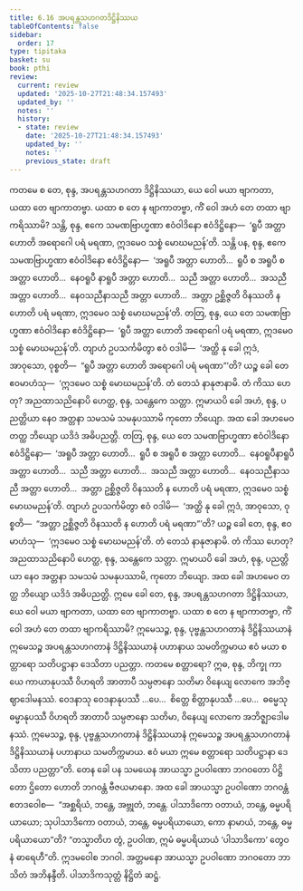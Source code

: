 ```yaml
---
title: 6.16 အပရန္တသဟဂတဒိဋ္ဌိနိဿယ
tableOfContents: false
sidebar:
  order: 17
type: tipitaka
basket: su
book: pthi
review:
  current: review
  updated: '2025-10-27T21:48:34.157493'
  updated_by: ''
  notes: ''
  history:
  - state: review
    date: '2025-10-27T21:48:34.157493'
    updated_by: ''
    notes: ''
    previous_state: draft
---
```



<ReviewStatus review={frontmatter.review} showDetails={true} />

<HypothesisAnnotation frontmatter={frontmatter} />

<DynamicBreadcrumb />

<Division number="194" book="pthi" e="ch" v="8" p="115">

<Paragraph number="390" book="pthi">
ကတမေ စ တေ, စုန္ဒ, အပရန္တသဟဂတာ ဒိဋ္ဌိနိဿယာ, ယေ ဝေါ မယာ ဗျာကတာ, ယထာ တေ ဗျာကာတဗ္ဗာ. ယထာ စ တေ န ဗျာကာတဗ္ဗာ, ကိံ ဝေါ အဟံ တေ တထာ ဗျာကရိဿာမိ? သန္တိ, စုန္ဒ, ဧကေ သမဏဗြာဟ္မဏာ ဧဝံဝါဒိနော ဧဝံဒိဋ္ဌိနော—  ‘ရူပီ အတ္တာ ဟောတိ အရောဂေါ ပရံ မရဏာ, ဣဒမေဝ သစ္စံ မောဃမညန်’တိ. သန္တိ ပန, စုန္ဒ, ဧကေ သမဏဗြာဟ္မဏာ ဧဝံဝါဒိနော ဧဝံဒိဋ္ဌိနော—  ‘အရူပီ အတ္တာ ဟောတိ…  ရူပီ စ အရူပီ စ အတ္တာ ဟောတိ…  နေဝရူပီ နာရူပီ အတ္တာ ဟောတိ…  သညီ အတ္တာ ဟောတိ…  အသညီ အတ္တာ ဟောတိ…  နေဝသညီနာသညီ အတ္တာ ဟောတိ…  အတ္တာ ဥစ္ဆိဇ္ဇတိ ဝိနဿတိ န ဟောတိ ပရံ မရဏာ, ဣဒမေဝ သစ္စံ မောဃမညန်’တိ. တတြ, စုန္ဒ, ယေ တေ သမဏဗြာဟ္မဏာ ဧဝံဝါဒိနော ဧဝံဒိဋ္ဌိနော—  ‘ရူပီ အတ္တာ ဟောတိ အရောဂေါ ပရံ မရဏာ, ဣဒမေဝ သစ္စံ မောဃမညန်’တိ. တျာဟံ ဥပသင်္ကမိတွာ ဧဝံ ဝဒါမိ—  ‘အတ္ထိ နု ခေါ ဣဒံ, အာဝုသော, ဝုစ္စတိ—  “ရူပီ အတ္တာ ဟောတိ အရောဂေါ ပရံ မရဏာ”’တိ? ယဉ္စ ခေါ တေ ဧဝမာဟံသု—  ‘ဣဒမေဝ သစ္စံ မောဃမညန်’တိ. တံ တေသံ နာနုဇာနာမိ. တံ ကိဿ ဟေတု? အညထာသညိနောပိ ဟေတ္ထ, စုန္ဒ, သန္တေကေ သတ္တာ. ဣမာယပိ ခေါ အဟံ, စုန္ဒ, ပညတ္တိယာ နေဝ အတ္တနာ သမသမံ သမနုပဿာမိ ကုတော ဘိယျော. အထ ခေါ အဟမေဝ တတ္ထ ဘိယျော ယဒိဒံ အဓိပညတ္တိ.
</Paragraph>

</Division>
<Division number="195" book="pthi" e="ch" v="8" p="115">

<Paragraph number="391" book="pthi">
တတြ, စုန္ဒ, ယေ တေ သမဏဗြာဟ္မဏာ ဧဝံဝါဒိနော ဧဝံဒိဋ္ဌိနော—  ‘အရူပီ အတ္တာ ဟောတိ…  ရူပီ စ အရူပီ စ အတ္တာ ဟောတိ…  နေဝရူပီနာရူပီ အတ္တာ ဟောတိ…  သညီ အတ္တာ ဟောတိ…  အသညီ အတ္တာ ဟောတိ…  နေဝသညီနာသညီ အတ္တာ ဟောတိ…  အတ္တာ ဥစ္ဆိဇ္ဇတိ ဝိနဿတိ န ဟောတိ ပရံ မရဏာ, ဣဒမေဝ သစ္စံ မောဃမညန်’တိ. တျာဟံ ဥပသင်္ကမိတွာ ဧဝံ ဝဒါမိ—  ‘အတ္ထိ နု ခေါ ဣဒံ, အာဝုသော, ဝုစ္စတိ—  “အတ္တာ ဥစ္ဆိဇ္ဇတိ ဝိနဿတိ န ဟောတိ ပရံ မရဏာ”’တိ? ယဉ္စ ခေါ တေ, စုန္ဒ, ဧဝမာဟံသု—  ‘ဣဒမေဝ သစ္စံ မောဃမညန်’တိ. တံ တေသံ နာနုဇာနာမိ. တံ ကိဿ ဟေတု? အညထာသညိနောပိ ဟေတ္ထ, စုန္ဒ, သန္တေကေ သတ္တာ. ဣမာယပိ ခေါ အဟံ, စုန္ဒ, ပညတ္တိယာ နေဝ အတ္တနာ သမသမံ သမနုပဿာမိ, ကုတော ဘိယျော. အထ ခေါ အဟမေဝ တတ္ထ ဘိယျော ယဒိဒံ အဓိပညတ္တိ. ဣမေ ခေါ တေ, စုန္ဒ, အပရန္တသဟဂတာ ဒိဋ္ဌိနိဿယာ, ယေ ဝေါ မယာ ဗျာကတာ, ယထာ တေ ဗျာကာတဗ္ဗာ. ယထာ စ တေ န ဗျာကာတဗ္ဗာ, ကိံ ဝေါ အဟံ တေ တထာ ဗျာကရိဿာမိ?
</Paragraph>

</Division>
<Division number="196" book="pthi" e="ch" v="8" p="116">

<Paragraph number="392" book="pthi">
ဣမေသဉ္စ, စုန္ဒ, ပုဗ္ဗန္တသဟဂတာနံ ဒိဋ္ဌိနိဿယာနံ ဣမေသဉ္စ အပရန္တသဟဂတာနံ ဒိဋ္ဌိနိဿယာနံ ပဟာနာယ သမတိက္ကမာယ ဧဝံ မယာ စတ္တာရော သတိပဋ္ဌာနာ ဒေသိတာ ပညတ္တာ. ကတမေ စတ္တာရော? ဣဓ, စုန္ဒ, ဘိက္ခု ကာယေ ကာယာနုပဿီ ဝိဟရတိ အာတာပီ သမ္ပဇာနော သတိမာ ဝိနေယျ လောကေ အဘိဇ္ဈာဒေါမနဿံ. ဝေဒနာသု ဝေဒနာနုပဿီ …ပေ…  စိတ္တေ စိတ္တာနုပဿီ …ပေ…  ဓမ္မေသု ဓမ္မာနုပဿီ ဝိဟရတိ အာတာပီ သမ္ပဇာနော သတိမာ, ဝိနေယျ လောကေ အဘိဇ္ဈာဒေါမနဿံ. ဣမေသဉ္စ, စုန္ဒ, ပုဗ္ဗန္တသဟဂတာနံ ဒိဋ္ဌိနိဿယာနံ ဣမေသဉ္စ အပရန္တသဟဂတာနံ ဒိဋ္ဌိနိဿယာနံ ပဟာနာယ သမတိက္ကမာယ. ဧဝံ မယာ ဣမေ စတ္တာရော သတိပဋ္ဌာနာ ဒေသိတာ ပညတ္တာ”တိ.
</Paragraph>

</Division>
<Division number="197" book="pthi" e="ch" v="8" p="116">

<Paragraph number="393" book="pthi">
တေန ခေါ ပန သမယေန အာယသ္မာ ဥပဝါဏော ဘဂဝတော ပိဋ္ဌိတော ဌိတော ဟောတိ ဘဂဝန္တံ ဗီဇယမာနော. အထ ခေါ အာယသ္မာ ဥပဝါဏော ဘဂဝန္တံ ဧတဒဝေါစ—  “အစ္ဆရိယံ, ဘန္တေ, အဗ္ဘုတံ, ဘန္တေ. ပါသာဒိကော ဝတာယံ, ဘန္တေ, ဓမ္မပရိယာယော; သုပါသာဒိကော ဝတာယံ, ဘန္တေ, ဓမ္မပရိယာယော, ကော နာမာယံ, ဘန္တေ, ဓမ္မပရိယာယော”တိ? “တသ္မာတိဟ တွံ, ဥပဝါဏ, ဣမံ ဓမ္မပရိယာယံ ‘ပါသာဒိကော’ တွေဝ နံ ဓာရေဟီ”တိ.
</Paragraph>

<Paragraph number="394" book="pthi">
ဣဒမဝေါစ ဘဂဝါ. အတ္တမနော အာယသ္မာ ဥပဝါဏော ဘဂဝတော ဘာသိတံ အဘိနန္ဒီတိ.

</Paragraph>
</Division>

<Paragraph number="395" type="center" book="pthi">
ပါသာဒိကသုတ္တံ နိဋ္ဌိတံ ဆဋ္ဌံ.
</Paragraph>